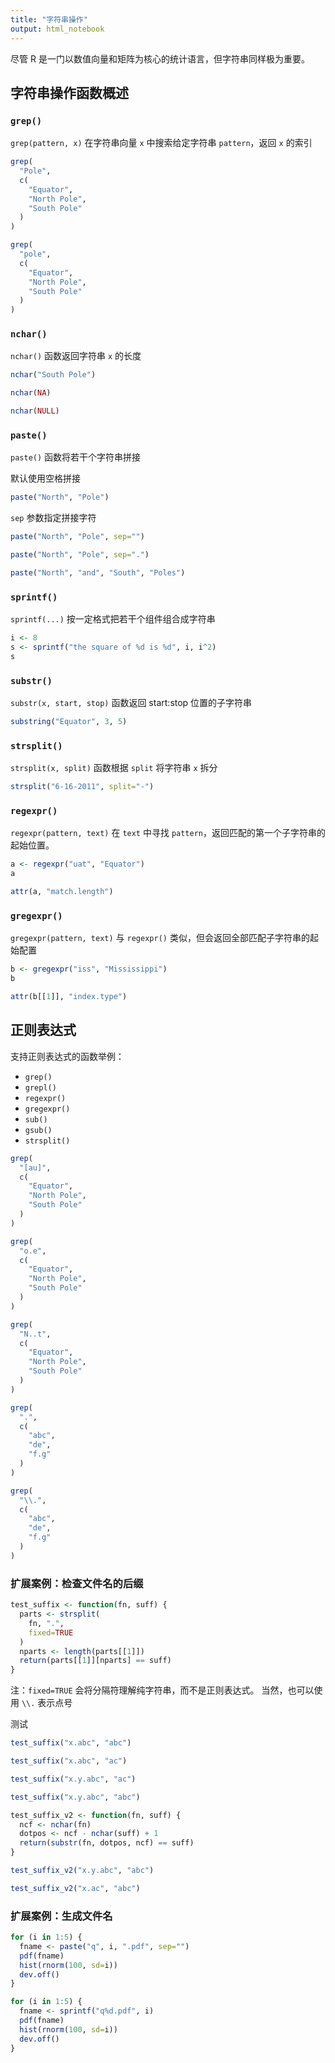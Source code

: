 ```yaml
---
title: "字符串操作"
output: html_notebook
---
```


尽管 R 是一门以数值向量和矩阵为核心的统计语言，但字符串同样极为重要。

## 字符串操作函数概述

### `grep()`

`grep(pattern, x)` 在字符串向量 `x` 中搜索给定字符串 `pattern`，返回 `x` 的索引

```r
grep(
  "Pole",
  c(
    "Equator",
    "North Pole",
    "South Pole"
  )
)
```

```r
grep(
  "pole",
  c(
    "Equator",
    "North Pole",
    "South Pole"
  )
)
```

### `nchar()`

`nchar()` 函数返回字符串 `x` 的长度

```r
nchar("South Pole")
```

```r
nchar(NA)
```

```r
nchar(NULL)
```

### `paste()`

`paste()` 函数将若干个字符串拼接

默认使用空格拼接

```r
paste("North", "Pole")
```

`sep` 参数指定拼接字符

```r
paste("North", "Pole", sep="")
```

```r
paste("North", "Pole", sep=".")
```

```r
paste("North", "and", "South", "Poles")
```

### `sprintf()`

`sprintf(...)` 按一定格式把若干个组件组合成字符串

```r
i <- 8
s <- sprintf("the square of %d is %d", i, i^2)
s
```

### `substr()`

`substr(x, start, stop)` 函数返回 start:stop 位置的子字符串

```r
substring("Equator", 3, 5)
```

### `strsplit()`

`strsplit(x, split)` 函数根据 `split` 将字符串 `x` 拆分

```r
strsplit("6-16-2011", split="-")
```

### `regexpr()`

`regexpr(pattern, text)` 在 `text` 中寻找 `pattern`，返回匹配的第一个子字符串的起始位置。

```r
a <- regexpr("uat", "Equator")
a
```

```r
attr(a, "match.length")
```


### `gregexpr()`

`gregexpr(pattern, text)` 与 `regexpr()` 类似，但会返回全部匹配子字符串的起始配置

```r
b <- gregexpr("iss", "Mississippi")
b
```

```r
attr(b[[1]], "index.type")
```

## 正则表达式

支持正则表达式的函数举例：

- `grep()`
- `grepl()`
- `regexpr()`
- `gregexpr()`
- `sub()`
- `gsub()`
- `strsplit()`

```r
grep(
  "[au]",
  c(
    "Equator",
    "North Pole",
    "South Pole"
  )
)
```

```r
grep(
  "o.e",
  c(
    "Equator",
    "North Pole",
    "South Pole"
  )
)
```

```r
grep(
  "N..t",
  c(
    "Equator",
    "North Pole",
    "South Pole"
  )
)
```

```r
grep(
  ".",
  c(
    "abc",
    "de",
    "f.g"
  )
)
```

```r
grep(
  "\\.",
  c(
    "abc",
    "de",
    "f.g"
  )
)
```

### 扩展案例：检查文件名的后缀

```r
test_suffix <- function(fn, suff) {
  parts <- strsplit(
    fn, ".",
    fixed=TRUE
  )
  nparts <- length(parts[[1]])
  return(parts[[1]][nparts] == suff)
}
```

注：`fixed=TRUE` 会将分隔符理解纯字符串，而不是正则表达式。
当然，也可以使用 `\\.` 表示点号

测试

```r
test_suffix("x.abc", "abc")
```

```r
test_suffix("x.abc", "ac")
```

```r
test_suffix("x.y.abc", "ac")
```

```r
test_suffix("x.y.abc", "abc")
```

```r
test_suffix_v2 <- function(fn, suff) {
  ncf <- nchar(fn)
  dotpos <- ncf - nchar(suff) + 1
  return(substr(fn, dotpos, ncf) == suff)
}
```

```r
test_suffix_v2("x.y.abc", "abc")
```

```r
test_suffix_v2("x.ac", "abc")
```

### 扩展案例：生成文件名

```r
for (i in 1:5) {
  fname <- paste("q", i, ".pdf", sep="")
  pdf(fname)
  hist(rnorm(100, sd=i))
  dev.off()
}
```

```r
for (i in 1:5) {
  fname <- sprintf("q%d.pdf", i)
  pdf(fname)
  hist(rnorm(100, sd=i))
  dev.off()
}
```

